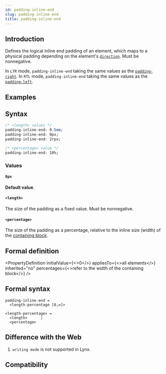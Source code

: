 ```yaml
---
id: padding-inline-end
slug: padding-inline-end
title: padding-inline-end
---
```


## Introduction

Defines the logical inline end padding of an element, which maps to a physical padding depending on the element's [`direction`](./direction). Must be nonnegative.

In `LTR` mode, `padding-inline-end` taking the same values as the [`padding-right`](./padding-right).
In `RTL` mode, `padding-inline-end` taking the same values as the [`padding-left`](./padding-left).

## Examples


<Go
  example="css-api"
  defaultFile="src/padding-inline-end/App.tsx"
  img="/assets/doc/css/padding-inline.jpg"
  entry="src/padding-inline-end"
  defaultEntryFile="dist/padding-inline-end.lynx.bundle"
/>

## Syntax

```css
/* <length> values */
padding-inline-end: 0.5em;
padding-inline-end: 0px;
padding-inline-end: 2rpx;

/* <percentage> value */
padding-inline-end: 10%;
```

### Values

#### `0px`

**Default value**.

#### `<length>`

The size of the padding as a fixed value. Must be nonnegative.

#### `<percentage>`

The size of the padding as a percentage, relative to the inline size (width) of the [containing block](https://developer.mozilla.org/en-US/docs/Web/CSS/Containing_block).

## Formal definition


<PropertyDefinition
  initialValue={<>0</>}
  appliesTo={<>all elements</>}
  inherited="no"
  percentages={<>refer to the width of the containing block</>}
/>

## Formal syntax

```
padding-inline-end =
  <length-percentage [0,∞]>

<length-percentage> =
  <length>      |
  <percentage>
```

## Difference with the Web

1. `writing mode` is not supported in Lynx.

## Compatibility


<LegacyCompatTable metadata="css/properties/padding-inline-end" />
